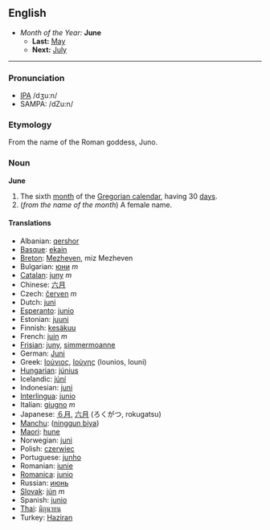 ==English==
*''Month of the Year:'' '''June'''
**'''Last:''' [[May]]
**'''Next:''' [[July]]
----

===Pronunciation===
*[[w:IPA|IPA]] /dʒuːn/
*SAMPA: /dZu:n/

===Etymology===
From the name of the Roman goddess, Juno.

===Noun===
'''June'''

# The sixth [[month]] of the [[Gregorian calendar]], having 30 [[day]]s.
# (''from the name of the month'') A female name.

====Translations====
*Albanian: [[qershor]]
*[[Basque]]: [[ekain]]
*[[Breton]]: [[Mezheven]], miz Mezheven
*Bulgarian: [[юни]] ''m''
*[[Catalan]]: [[juny]] ''m''
*Chinese: [[六月]]
*Czech: [[červen]] ''m''
*Dutch: [[juni]]
*[[Esperanto]]: [[junio]]
*Estonian: [[juuni]]
*Finnish: [[kesäkuu]]
*French: [[juin]] ''m''
*[[Frisian]]: [[juny]], [[simmermoanne]]
*German: [[Juni]]
*Greek: [[Ιούνιος]], [[Ιούνης]] (Iounios, Iouni)
*[[Hungarian]]: [[június]]
*Icelandic: [[júní]]
*Indonesian: [[juni]]
*[[Interlingua]]: [[junio]]
*Italian: [[giugno]] ''m''
*Japanese: [[６月]], [[六月]] (ろくがつ, rokugatsu)
*[[Manchu]]: ([[ninggun biya]])
*[[Maori]]: [[hune]]
*Norwegian: [[juni]]
*Polish: [[czerwiec]]
*Portuguese: [[junho]]
*Romanian: [[iunie]]
*[[Romanica]]: [[junio]]
*Russian: [[июнь]]
*[[Slovak]]: [[jún]] ''m''
*Spanish: [[junio]]
*[[Thai]]: [[มิถุนายน]]
*Turkey: [[Haziran]]